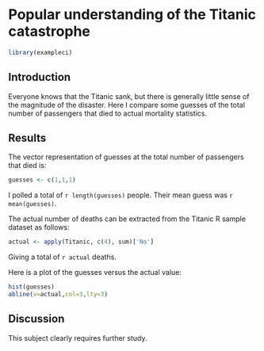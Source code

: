 # Popular understanding of the Titanic catastrophe

```r

library(exampleci)

```

## Introduction

Everyone knows that the Titanic sank, but there is generally little sense of the magnitude 
of the disaster. Here I compare some guesses of the total number of passengers that died 
to actual mortality statistics.


## Results

The vector representation of guesses at the total number of passengers that died is:


```r

guesses <- c(1,1,1)

```


I polled a total of `r length(guesses)` people. Their mean guess was `r mean(guesses)`. 

The actual number of deaths can be extracted from the Titanic R sample dataset as follows:

```r
actual <- apply(Titanic, c(4), sum)['No']

```
Giving a total of `r actual` deaths.

Here is a plot of the guesses versus the actual value:

```r
hist(guesses)
abline(v=actual,col=3,lty=3)

```


## Discussion


This subject clearly requires further study. 



